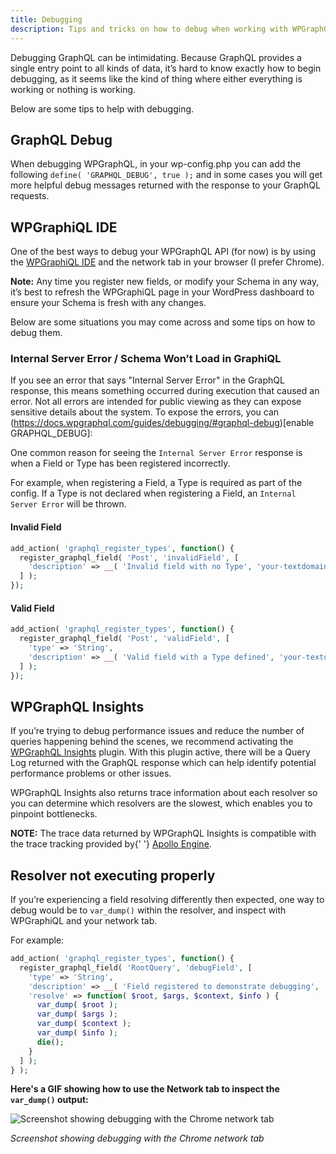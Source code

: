 ```yaml
---
title: Debugging
description: Tips and tricks on how to debug when working with WPGraphQL
---
```



Debugging GraphQL can be intimidating. Because GraphQL provides a single entry point to all kinds
of data, it’s hard to know exactly how to begin debugging, as it seems like the kind of thing where
either everything is working or nothing is working.

Below are some tips to help with debugging.

## GraphQL Debug

When debugging WPGraphQL, in your wp-config.php you can add the following
`define( 'GRAPHQL_DEBUG', true );` and in some cases you will get more helpful debug messages
returned with the response to your GraphQL requests.

## WPGraphiQL IDE

One of the best ways to debug your WPGraphQL API (for now) is by using the [WPGraphiQL IDE](https://wpgraphql.wpengine.com/docs/extensions/wpgraphiql/)
and the network tab in your browser (I prefer Chrome).

<Note>
  <strong>Note:</strong> Any time you register new fields, or modify your Schema
  in any way, it’s best to refresh the WPGraphiQL page in your WordPress
  dashboard to ensure your Schema is fresh with any changes.
</Note>

Below are some situations you may come across and some tips on how to debug them.

### Internal Server Error / Schema Won’t Load in GraphiQL

If you see an error that says "Internal Server Error" in the GraphQL response, this means something
occurred during execution that caused an error. Not all errors are intended for public viewing as they
can expose sensitive details about the system. To expose the errors, you can (https://docs.wpgraphql.com/guides/debugging/#graphql-debug)[enable GRAPHQL_DEBUG]:

One common reason for seeing the `Internal Server Error` response is when a Field or Type has been
registered incorrectly.

For example, when registering a Field, a Type is required as part of the config. If a Type is not
declared when registering a Field, an `Internal Server Error` will be thrown.

#### Invalid Field

```php
add_action( 'graphql_register_types', function() {
  register_graphql_field( 'Post', 'invalidField', [
    'description' => __( 'Invalid field with no Type', 'your-textdomain' ),
  ] );
});
```

#### Valid Field

```php
add_action( 'graphql_register_types', function() {
  register_graphql_field( 'Post', 'validField', [
    'type' => 'String',
    'description' => __( 'Valid field with a Type defined', 'your-textdomain' ),
  ] );
});
```

## WPGraphQL Insights

If you’re trying to debug performance issues and reduce the number of queries happening behind the
scenes, we recommend activating the [WPGraphQL Insights](https://github.com/wp-graphql/wp-graphql-insights)
plugin. With this plugin active, there will be a Query Log returned with the GraphQL response which
can help identify potential performance problems or other issues.

WPGraphQL Insights also returns trace information about each resolver so you can determine which
resolvers are the slowest, which enables you to pinpoint bottlenecks.

<Note>
  <strong>NOTE:</strong> The trace data returned by WPGraphQL Insights is
  compatible with the trace tracking provided by{' '}
  <a href="https://www.apollographql.com/engine/">Apollo Engine</a>.
</Note>

## Resolver not executing properly

If you’re experiencing a field resolving differently then expected, one way to debug would be to
`var_dump()` within the resolver, and inspect with WPGraphiQL and your network tab.

For example:

```php
add_action( 'graphql_register_types', function() {
  register_graphql_field( 'RootQuery', 'debugField', [
    'type' => 'String',
    'description' => __( 'Field registered to demonstrate debugging', 'wp-graphql' ),
    'resolve' => function( $root, $args, $context, $info ) {
      var_dump( $root );
      var_dump( $args );
      var_dump( $context );
      var_dump( $info );
      die();
    }
  ] );
} );
```

**Here's a GIF showing how to use the Network tab to inspect the `var_dump()` output:**

![Screenshot showing debugging with the Chrome network tab](../../images/wpgraphql-debug-with-network-tab.gif)

_Screenshot showing debugging with the Chrome network tab_
